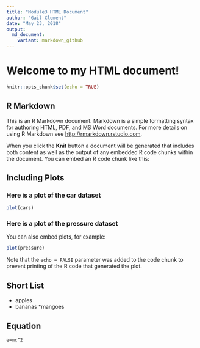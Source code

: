 ```yaml
---
title: "Module3 HTML Document"
author: "Gail Clement"
date: "May 23, 2018"
output: 
  md_document:
    variant: markdown_github
---
```


# Welcome to my HTML document!

```r
knitr::opts_chunk$set(echo = TRUE)
```

## R Markdown {#nextsteps .emphasized}

This is an R Markdown document. Markdown is a simple formatting syntax for authoring HTML, PDF, and MS Word documents. For more details on using R Markdown see <http://rmarkdown.rstudio.com>.

When you click the **Knit** button a document will be generated that includes both content as well as the output of any embedded R code chunks within the document. You can embed an R code chunk like this:

## Including Plots

### Here is a plot of the car dataset

```r
plot(cars)
```

### Here is a plot of the pressure dataset

You can also embed plots, for example:

```r
plot(pressure)
```

Note that the `echo = FALSE` parameter was added to the code chunk to prevent printing of the R code that generated the plot.

## Short List

* apples
* bananas
*mangoes

## Equation

`e=mc^2`

